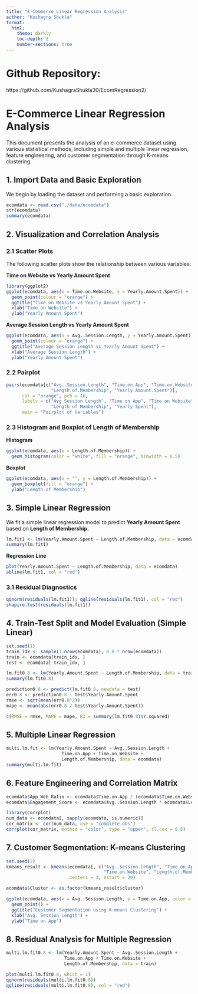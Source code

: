 ```yaml
---
title: "E-Commerce Linear Regression Analysis"
author: "Kushagra Shukla"
format:
  html:
    theme: darkly
    toc-depth: 2
    number-sections: true
---
```


# Github Repository:
https://github.com/KushagraShukla30/EcomRegression2/


# E-Commerce Linear Regression Analysis

This document presents the analysis of an e-commerce dataset using various statistical methods, including simple and multiple linear regression, feature engineering, and customer segmentation through K-means clustering.

## 1. Import Data and Basic Exploration

We begin by loading the dataset and performing a basic exploration.

```r
ecomdata <- read.csv("./data/ecomdata")
str(ecomdata)
summary(ecomdata)
```

## 2. Visualization and Correlation Analysis

### 2.1 Scatter Plots

The following scatter plots show the relationship between various variables:

**Time on Website vs Yearly Amount Spent**

```r
library(ggplot2)
ggplot(ecomdata, aes(x = Time.on.Website, y = Yearly.Amount.Spent)) + 
  geom_point(colour = "orange") + 
  ggtitle("Time on Website vs Yearly Amount Spent") + 
  xlab("Time on Website") +
  ylab("Yearly Amount Spent")
```

**Average Session Length vs Yearly Amount Spent**

```r
ggplot(ecomdata, aes(x = Avg..Session.Length, y = Yearly.Amount.Spent)) + 
  geom_point(colour = "orange") +
  ggtitle("Average Session Length vs Yearly Amount Spent") + 
  xlab("Average Session Length") +
  ylab("Yearly Amount Spent")
```

### 2.2 Pairplot

```r
pairs(ecomdata[c("Avg..Session.Length", "Time.on.App", "Time.on.Website", 
                 "Length.of.Membership", "Yearly.Amount.Spent")],
      col = "orange", pch = 16,
      labels = c("Avg Session Length", "Time on App", "Time on Website",
                 "Length of Membership", "Yearly Spent"),
      main = "Pairplot of Variables")
```

### 2.3 Histogram and Boxplot of Length of Membership

**Histogram**

```r
ggplot(ecomdata, aes(x = Length.of.Membership)) + 
  geom_histogram(color = "white", fill = "orange", binwidth = 0.5)
```

**Boxplot**

```r
ggplot(ecomdata, aes(x = "", y = Length.of.Membership)) + 
  geom_boxplot(fill = "orange") +
  ylab("Length of Membership")
```

## 3. Simple Linear Regression

We fit a simple linear regression model to predict **Yearly Amount Spent** based on **Length of Membership**.

```r
lm.fit1 <- lm(Yearly.Amount.Spent ~ Length.of.Membership, data = ecomdata)
summary(lm.fit1)
```

**Regression Line**

```r
plot(Yearly.Amount.Spent ~ Length.of.Membership, data = ecomdata)
abline(lm.fit1, col = "red")
```

### 3.1 Residual Diagnostics

```r
qqnorm(residuals(lm.fit1)); qqline(residuals(lm.fit1), col = "red")
shapiro.test(residuals(lm.fit1))
```

## 4. Train-Test Split and Model Evaluation (Simple Linear)

```r
set.seed(1)
train_idx <- sample(1:nrow(ecomdata), 0.8 * nrow(ecomdata))
train <- ecomdata[train_idx, ]
test <- ecomdata[-train_idx, ]

lm.fit0.8 <- lm(Yearly.Amount.Spent ~ Length.of.Membership, data = train)
summary(lm.fit0.8)

prediction0.8 <- predict(lm.fit0.8, newdata = test)
err0.8 <- prediction0.8 - test$Yearly.Amount.Spent
rmse <- sqrt(mean(err0.8^2))
mape <- mean(abs(err0.8 / test$Yearly.Amount.Spent))

c(RMSE = rmse, MAPE = mape, R2 = summary(lm.fit0.8)$r.squared)
```

## 5. Multiple Linear Regression

```r
multi.lm.fit <- lm(Yearly.Amount.Spent ~ Avg..Session.Length + 
                     Time.on.App + Time.on.Website + 
                     Length.of.Membership, data = ecomdata)
summary(multi.lm.fit)
```

## 6. Feature Engineering and Correlation Matrix

```r
ecomdata$App_Web_Ratio <- ecomdata$Time.on.App / (ecomdata$Time.on.Website + 1)
ecomdata$Engagement_Score <- ecomdata$Avg..Session.Length * ecomdata$Length.of.Membership

library(corrplot)
num_data <- ecomdata[, sapply(ecomdata, is.numeric)]
cor_matrix <- cor(num_data, use = "complete.obs")
corrplot(cor_matrix, method = "color", type = "upper", tl.cex = 0.8)
```

## 7. Customer Segmentation: K-means Clustering

```r
set.seed(2)
kmeans_result <- kmeans(ecomdata[, c("Avg..Session.Length", "Time.on.App", 
                                     "Time.on.Website", "Length.of.Membership")], 
                        centers = 3, nstart = 20)

ecomdata$Cluster <- as.factor(kmeans_result$cluster)

ggplot(ecomdata, aes(x = Avg..Session.Length, y = Time.on.App, color = Cluster)) + 
  geom_point() + 
  ggtitle("Customer Segmentation using K-means Clustering") +
  xlab("Avg. Session Length") + 
  ylab("Time on App")
```

## 8. Residual Analysis for Multiple Regression

```r
multi.lm.fit0.8 <- lm(Yearly.Amount.Spent ~ Avg..Session.Length + 
                      Time.on.App + Time.on.Website + 
                      Length.of.Membership, data = train)

plot(multi.lm.fit0.8, which = 1)
qqnorm(residuals(multi.lm.fit0.8))
qqline(residuals(multi.lm.fit0.8), col = "red")
```

